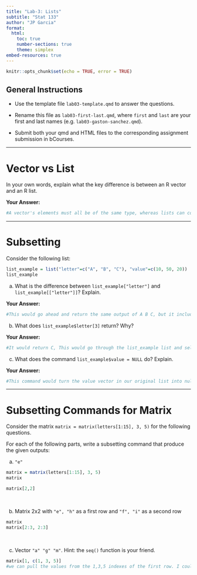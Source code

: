 ```yaml
---
title: "Lab-3: Lists"
subtitle: "Stat 133"
author: "JP Garcia"
format: 
  html:
    toc: true
    number-sections: true
    theme: simplex
embed-resources: true
---
```


```r
knitr::opts_chunk$set(echo = TRUE, error = TRUE)
```


::: {.callout-note icon=false}

## General Instructions

-   Use the template file `lab03-template.qmd` to answer the questions.

-   Rename this file as `lab03-first-last.qmd`, where `first` and `last`
    are your first and last names (e.g. `lab03-gaston-sanchez.qmd`).

-   Submit both your qmd and HTML files to the corresponding assignment
    submission in bCourses.

:::


-----


# Vector vs List

In your own words, explain what the key difference is between an R vector and an R list.


__Your Answer:__
```r
#A vector's elements must all be of the same type, whereas lists can concern themselves with any type of data and concatenate them 
```



-----


# Subsetting

Consider the following list:

```r
list_example = list("letter"=c("A", "B", "C"), "value"=c(10, 50, 20))
list_example
```

(a) What is the difference between `list_example["letter"]` and `list_example[["letter"]]`? 
Explain.

__Your Answer:__ 
```r
#This would go ahead and return the same output of A B C, but it includes the categorical lable of "$letter"
```



(b) What does `list_example$letter[3]` return? Why?

__Your Answer:__ 
```r
#It would return C, This would go through the list_example list and select the third value in the letter vector 
```


(c) What does the command `list_example$value = NULL` do? Explain.


__Your Answer:__ 
```r
#This command would turn the value vector in our original list into null values, or remove them as a whole
```


-----


# Subsetting Commands for Matrix

Consider the matrix `matrix = matrix(letters[1:15], 3, 5)` for the following questions. 

For each of the following 
parts, write a subsetting command that produce the given outputs:

a) `"e"`

```r
matrix = matrix(letters[1:15], 3, 5)
matrix

matrix[2,2]
```

<br>

b) Matrix 2x2 with `"e", "h"` as a first row and `"f", "i"` as a second row

```r
matrix
matrix[2:3, 2:3]

```

<br>

c) Vector `"a" "g" "m"`. Hint: the `seq()` function is your friend.

```r
matrix[1, c(1, 3, 5)]
#we can pull the values from the 1,3,5 indexes of the first row. I could not figure out how to use seq()

```

